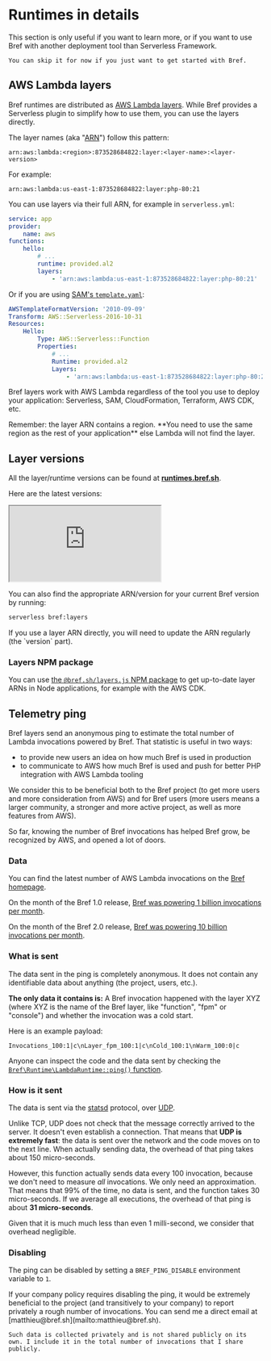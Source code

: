 
# Runtimes in details

<Callout type="warning">
    This section is only useful if you want to learn more, or if you want to use Bref with another deployment tool than Serverless Framework.

    You can skip it for now if you just want to get started with Bref.
</Callout>

## AWS Lambda layers

Bref runtimes are distributed as [AWS Lambda layers](https://docs.aws.amazon.com/lambda/latest/dg/configuration-layers.html). While Bref provides a Serverless plugin to simplify how to use them, you can use the layers directly.

The layer names (aka "[ARN](https://docs.aws.amazon.com/IAM/latest/UserGuide/reference-arns.html)") follow this pattern:

```
arn:aws:lambda:<region>:873528684822:layer:<layer-name>:<layer-version>
```

For example:
```
arn:aws:lambda:us-east-1:873528684822:layer:php-80:21
```

You can use layers via their full ARN, for example in `serverless.yml`:

```yml filename="serverless.yml" {9}
service: app
provider:
    name: aws
functions:
    hello:
        # ...
        runtime: provided.al2
        layers:
            - 'arn:aws:lambda:us-east-1:873528684822:layer:php-80:21'
```

Or if you are using [SAM's `template.yaml`](https://aws.amazon.com/serverless/sam/):

```yml filename="template.yml"
AWSTemplateFormatVersion: '2010-09-09'
Transform: AWS::Serverless-2016-10-31
Resources:
    Hello:
        Type: AWS::Serverless::Function
        Properties:
            # ...
            Runtime: provided.al2
            Layers:
                - 'arn:aws:lambda:us-east-1:873528684822:layer:php-80:21'
```

Bref layers work with AWS Lambda regardless of the tool you use to deploy your application: Serverless, SAM, CloudFormation, Terraform, AWS CDK, etc.

<Callout>
    Remember: the layer ARN contains a region. **You need to use the same region as the rest of your application** else Lambda will not find the layer.
</Callout>

## Layer versions

All the layer/runtime versions can be found at [**runtimes.bref.sh**](https://runtimes.bref.sh/).

Here are the latest versions:

<iframe src="https://runtimes.bref.sh/embedded" class="w-full h-96"></iframe>

You can also find the appropriate ARN/version for your current Bref version by running:

```bash
serverless bref:layers
```

<Callout type="warning">
    If you use a layer ARN directly, you will need to update the ARN regularly (the `version` part).
</Callout>

### Layers NPM package

You can use [the `@bref.sh/layers.js` NPM package](https://github.com/brefphp/layers.js) to get up-to-date layer ARNs in Node applications, for example with the AWS CDK.

## Telemetry ping

Bref layers send an anonymous ping to estimate the total number of Lambda invocations powered by Bref. That statistic is useful in two ways:

- to provide new users an idea on how much Bref is used in production
- to communicate to AWS how much Bref is used and push for better PHP integration with AWS Lambda tooling

We consider this to be beneficial both to the Bref project (to get more users and more consideration from AWS) and for Bref users (more users means a larger community, a stronger and more active project, as well as more features from AWS).

So far, knowing the number of Bref invocations has helped Bref grow, be recognized by AWS, and opened a lot of doors.

### Data

You can find the latest number of AWS Lambda invocations on the [Bref homepage](https://bref.sh/).

On the month of the Bref 1.0 release, [Bref was powering 1 billion invocations per month](../../news/01-bref-1.0.md#1-billion-executions-per-month).

On the month of the Bref 2.0 release, [Bref was powering 10 billion invocations per month](../../news/02-bref-2.0.md).

### What is sent

The data sent in the ping is completely anonymous. It does not contain any identifiable data about anything (the project, users, etc.).

**The only data it contains is:** A Bref invocation happened with the layer XYZ (where XYZ is the name of the Bref layer, like "function", "fpm" or "console") and whether the invocation was a cold start.

Here is an example payload:

```
Invocations_100:1|c\nLayer_fpm_100:1|c\nCold_100:1\nWarm_100:0|c
```

Anyone can inspect the code and the data sent by checking the [`Bref\Runtime\LambdaRuntime::ping()` function](https://github.com/brefphp/bref/blob/master/src/Runtime/LambdaRuntime.php#L387).

### How is it sent

The data is sent via the [statsd](https://github.com/statsd/statsd) protocol, over [UDP](https://en.wikipedia.org/wiki/User_Datagram_Protocol).

Unlike TCP, UDP does not check that the message correctly arrived to the server.
It doesn't even establish a connection. That means that **UDP is extremely fast**:
the data is sent over the network and the code moves on to the next line.
When actually sending data, the overhead of that ping takes about 150 micro-seconds.

However, this function actually sends data every 100 invocation, because we don't
need to measure *all* invocations. We only need an approximation.
That means that 99% of the time, no data is sent, and the function takes 30 micro-seconds.
If we average all executions, the overhead of that ping is about **31 micro-seconds**.

Given that it is much much less than even 1 milli-second, we consider that overhead negligible.

### Disabling

The ping can be disabled by setting a `BREF_PING_DISABLE` environment variable to `1`.

<Callout>
    If your company policy requires disabling the ping, it would be extremely beneficial to the project (and transitively to your company) to report privately a rough number of invocations. You can send me a direct email at [matthieu@bref.sh](mailto:matthieu@bref.sh).

    Such data is collected privately and is not shared publicly on its own. I include it in the total number of invocations that I share publicly.
</Callout>
